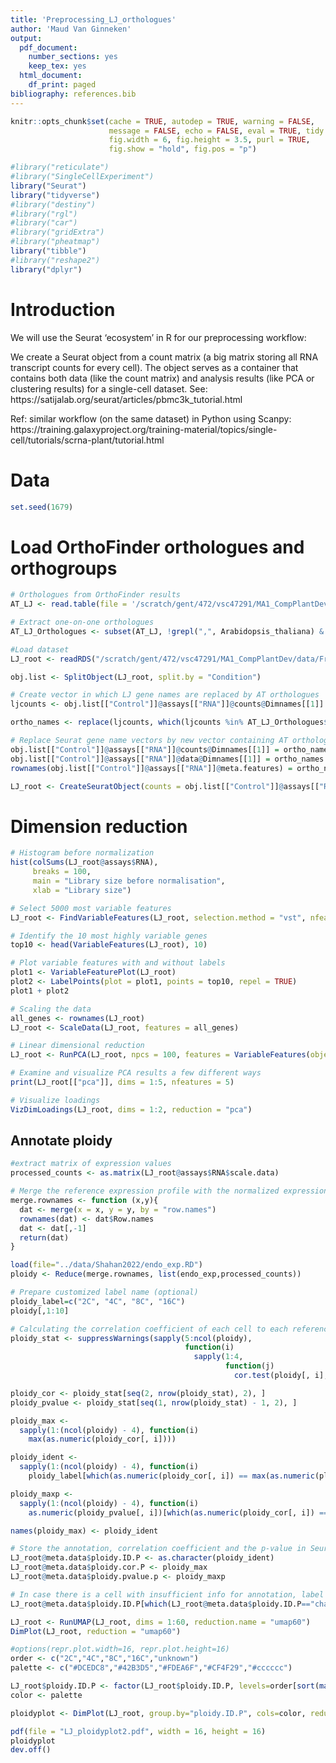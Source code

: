 ```yaml
---
title: 'Preprocessing_LJ_orthologues'
author: 'Maud Van Ginneken'
output:
  pdf_document:
    number_sections: yes
    keep_tex: yes
  html_document:
    df_print: paged
bibliography: references.bib
---
```


```r
knitr::opts_chunk$set(cache = TRUE, autodep = TRUE, warning = FALSE, 
                      message = FALSE, echo = FALSE, eval = TRUE, tidy = TRUE,
                      fig.width = 6, fig.height = 3.5, purl = TRUE, 
                      fig.show = "hold", fig.pos = "p")
```

```r
#library("reticulate")
#library("SingleCellExperiment")
library("Seurat")
library("tidyverse")
#library("destiny")
#library("rgl")
#library("car")
#library("gridExtra")
#library("pheatmap")
library("tibble")
#library("reshape2")
library("dplyr")
```

\tableofcontents

# Introduction

We will use the Seurat 'ecosystem' in R for our preprocessing workflow:

We create a Seurat object from a count matrix (a big matrix storing all RNA transcript counts for every cell). The object serves as a container that contains both data (like the count matrix) and analysis results (like PCA or clustering results) for a single-cell dataset. See: https://satijalab.org/seurat/articles/pbmc3k_tutorial.html

Ref: similar workflow (on the same dataset) in Python using Scanpy: https://training.galaxyproject.org/training-material/topics/single-cell/tutorials/scrna-plant/tutorial.html

# Data

```r
set.seed(1679)
```

# Load OrthoFinder orthologues and orthogroups 

```r
# Orthologues from OrthoFinder results 
AT_LJ <- read.table(file = '/scratch/gent/472/vsc47291/MA1_CompPlantDev/data/Proteomes/primary_transcripts/OrthoFinder/Results_Mar05/Orthologues/Orthologues_Arabidopsis_thaliana/Arabidopsis_thaliana__v__Lotus_japonicus.tsv', sep = '\t', header = TRUE)

# Extract one-on-one orthologues 
AT_LJ_Orthologues <- subset(AT_LJ, !grepl(",", Arabidopsis_thaliana) & !grepl(",", Lotus_japonicus), select = -Orthogroup)
```

```r
#Load dataset
LJ_root <- readRDS("/scratch/gent/472/vsc47291/MA1_CompPlantDev/data/Frank2023/frank2023_counts.rds") 

obj.list <- SplitObject(LJ_root, split.by = "Condition")

# Create vector in which LJ gene names are replaced by AT orthologues 
ljcounts <- obj.list[["Control"]]@assays[["RNA"]]@counts@Dimnames[[1]]

ortho_names <- replace(ljcounts, which(ljcounts %in% AT_LJ_Orthologues$Lotus_japonicus), AT_LJ_Orthologues$Arabidopsis_thaliana[AT_LJ_Orthologues$Lotus_japonicus %in% ljcounts])

# Replace Seurat gene name vectors by new vector containing AT orthologous gene names
obj.list[["Control"]]@assays[["RNA"]]@counts@Dimnames[[1]] = ortho_names
obj.list[["Control"]]@assays[["RNA"]]@data@Dimnames[[1]] = ortho_names
rownames(obj.list[["Control"]]@assays[["RNA"]]@meta.features) = ortho_names

LJ_root <- CreateSeuratObject(counts = obj.list[["Control"]]@assays[["RNA"]], project = "LJ_root")
```

# Dimension reduction

```r
# Histogram before normalization 
hist(colSums(LJ_root@assays$RNA),
     breaks = 100,
     main = "Library size before normalisation",
     xlab = "Library size")
```

```r
# Select 5000 most variable features 
LJ_root <- FindVariableFeatures(LJ_root, selection.method = "vst", nfeatures = 5000)

# Identify the 10 most highly variable genes
top10 <- head(VariableFeatures(LJ_root), 10)

# Plot variable features with and without labels
plot1 <- VariableFeaturePlot(LJ_root)
plot2 <- LabelPoints(plot = plot1, points = top10, repel = TRUE)
plot1 + plot2
```

```r
# Scaling the data 
all_genes <- rownames(LJ_root)
LJ_root <- ScaleData(LJ_root, features = all_genes)
```

```r
# Linear dimensional reduction
LJ_root <- RunPCA(LJ_root, npcs = 100, features = VariableFeatures(object = LJ_root))

# Examine and visualize PCA results a few different ways
print(LJ_root[["pca"]], dims = 1:5, nfeatures = 5)

# Visualize loadings
VizDimLoadings(LJ_root, dims = 1:2, reduction = "pca")
```

## Annotate ploidy

```r
#extract matrix of expression values
processed_counts <- as.matrix(LJ_root@assays$RNA$scale.data)
```

```r
# Merge the reference expression profile with the normalized expression matrix of our sample  
merge.rownames <- function (x,y){
  dat <- merge(x = x, y = y, by = "row.names")
  rownames(dat) <- dat$Row.names
  dat <- dat[,-1]
  return(dat)
}

load(file="../data/Shahan2022/endo_exp.RD")
ploidy <- Reduce(merge.rownames, list(endo_exp,processed_counts))
```

```r
# Prepare customized label name (optional)
ploidy_label=c("2C", "4C", "8C", "16C")
ploidy[,1:10]
```

```r
# Calculating the correlation coefficient of each cell to each reference expression profile and annotate the cell as the label that it has the highest correlation coefficient with.  
ploidy_stat <- suppressWarnings(sapply(5:ncol(ploidy),
                                       function(i)
                                         sapply(1:4,
                                                function(j)
                                                  cor.test(ploidy[, i], ploidy[, j], method = "pearson")[c(3, 4)])))

ploidy_cor <- ploidy_stat[seq(2, nrow(ploidy_stat), 2), ]
ploidy_pvalue <- ploidy_stat[seq(1, nrow(ploidy_stat) - 1, 2), ]

ploidy_max <-
  sapply(1:(ncol(ploidy) - 4), function(i)
    max(as.numeric(ploidy_cor[, i])))

ploidy_ident <-
  sapply(1:(ncol(ploidy) - 4), function(i)
    ploidy_label[which(as.numeric(ploidy_cor[, i]) == max(as.numeric(ploidy_cor[, i])))])

ploidy_maxp <-
  sapply(1:(ncol(ploidy) - 4), function(i)
    as.numeric(ploidy_pvalue[, i])[which(as.numeric(ploidy_cor[, i]) == max(as.numeric(ploidy_cor[, i])))])

names(ploidy_max) <- ploidy_ident
```

```r
# Store the annotation, correlation coefficient and the p-value in Seurat object
LJ_root@meta.data$ploidy.ID.P <- as.character(ploidy_ident)
LJ_root@meta.data$ploidy.cor.P <- ploidy_max
LJ_root@meta.data$ploidy.pvalue.p <- ploidy_maxp

# In case there is a cell with insufficient info for annotation, label them as unknown
LJ_root@meta.data$ploidy.ID.P[which(LJ_root@meta.data$ploidy.ID.P=="character(0)")]="unknown"
```

```r
LJ_root <- RunUMAP(LJ_root, dims = 1:60, reduction.name = "umap60")
DimPlot(LJ_root, reduction = "umap60")
```

```r

#options(repr.plot.width=16, repr.plot.height=16)
order <- c("2C","4C","8C","16C","unknown")
palette <- c("#DCEDC8","#42B3D5","#FDEA6F","#CF4F29","#cccccc")

LJ_root$ploidy.ID.P <- factor(LJ_root$ploidy.ID.P, levels=order[sort(match(unique(LJ_root$ploidy.ID.P), order))])
color <- palette

ploidyplot <- DimPlot(LJ_root, group.by="ploidy.ID.P", cols=color, reduction = 'umap60', dims = c(1,2)) + labs(x = "", y = "", title = "Ploidy levels")

pdf(file = "LJ_ploidyplot2.pdf", width = 16, height = 16)
ploidyplot
dev.off()
```